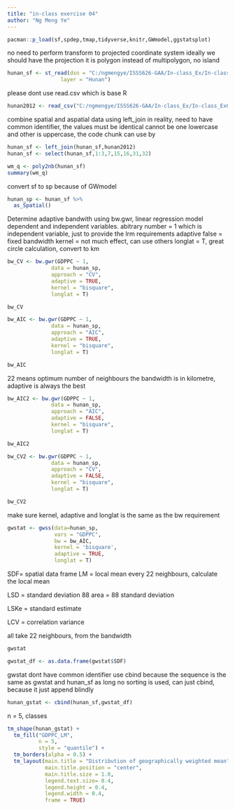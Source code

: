 ```yaml
---
title: "in-class exercise 04"
author: "Ng Meng Ye"
---
```


```r
pacman::p_load(sf,spdep,tmap,tidyverse,knitr,GWmodel,ggstatsplot)
```


no need to perform transform to projected coordinate system
ideally we should have the projection
it is polygon instead of multipolygon, no island
```r
hunan_sf <- st_read(dsn = "C:/ngmengye/ISSS626-GAA/In-class_Ex/In-class_Ex04/data/geospatial",
                 layer = "Hunan")
```
please dont use read.csv which is base R
```r
hunan2012 <- read_csv("C:/ngmengye/ISSS626-GAA/In-class_Ex/In-class_Ex04/data/aspatial/Hunan_2012.csv")
```
combine spatial and aspatial data using left_join
in reality, need to have common identifier, the values must be identical
cannot be one lowercase and other is uppercase, the code chunk can use by

```r
hunan_sf <- left_join(hunan_sf,hunan2012)
hunan_sf <- select(hunan_sf,1:3,7,15,16,31,32)
```
```r
wm_q <- poly2nb(hunan_sf)
summary(wm_q)
```
convert sf to sp because of GWmodel

```r
hunan_sp <- hunan_sf %>% 
  as_Spatial()
```


Determine adaptive bandwith using bw.gwr, linear regression model
dependent and independent variables.
abitrary number = 1 which is independent variable, just to provide the lrm requirements
adaptive false = fixed bandwidth
kernel = not much effect, can use others
longlat = T, great circle calculation, convert to km

```r
bw_CV <- bw.gwr(GDPPC ~ 1,
              data = hunan_sp,
              approach = "CV",
              adaptive = TRUE,
              kernel = "bisquare",
              longlat = T)
```
```r
bw_CV
```
```r
bw_AIC <- bw.gwr(GDPPC ~ 1,
              data = hunan_sp,
              approach = "AIC",
              adaptive = TRUE,
              kernel = "bisquare",
              longlat = T)
```
```r
bw_AIC
```
22 means optimum number of neighbours
the bandwidth is in kilometre, 
adaptive is always the best

```r
bw_AIC2 <- bw.gwr(GDPPC ~ 1,
              data = hunan_sp,
              approach = "AIC",
              adaptive = FALSE,
              kernel = "bisquare",
              longlat = T)

```
```r
bw_AIC2
```
```r
bw_CV2 <- bw.gwr(GDPPC ~ 1,
              data = hunan_sp,
              approach = "CV",
              adaptive = FALSE,
              kernel = "bisquare",
              longlat = T)
```
```r
bw_CV2
```

make sure kernel, adaptive and longlat is the same as the bw requirement
```r
gwstat <- gwss(data=hunan_sp,
               vars = "GDPPC",
               bw = bw_AIC,
               kernel = 'bisquare',
               adaptive = TRUE,
               longlat = T)

```


SDF= spatial data frame
LM = local mean
every 22 neighbours, calculate the local mean

LSD = standard deviation
88 area = 88 standard deviation

LSKe = standard estimate

LCV = correlation variance

all take 22 neighbours, from the bandwidth
```r
gwstat
```
```r
gwstat_df <- as.data.frame(gwstat$SDF)
```
gwstat dont have common identifier
use cbind because the sequence is the same as gwstat and hunan_sf
as long no sorting is used, can just cbind, because it just append blindly


```r
hunan_gstat <- cbind(hunan_sf,gwstat_df)
```


n = 5, classes
```r
tm_shape(hunan_gstat) + 
  tm_fill("GDPPC_LM",
          n = 5,
          style = "quantile") + 
  tm_borders(alpha = 0.5) + 
  tm_layout(main.title = "Distribution of geographically weighted mean",
            main.title.position = "center",
            main.title.size = 1.0,
            legend.text.size= 0.4,
            legend.height = 0.4,
            legend.width = 0.4,
            frame = TRUE)
```


